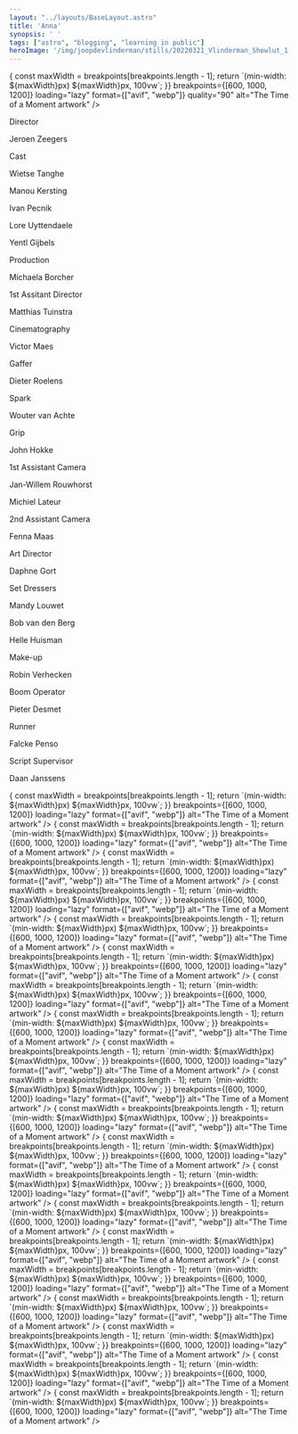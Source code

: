 ```yaml
---
layout: "../layouts/BaseLayout.astro"
title: 'Anna'
synopsis: ' '
tags: ["astro", "blogging", "learning in public"]
heroImage: '/img/joopdevlinderman/stills/20220321_Vlinderman_Showlut_1.328.1.jpg'
---
```



<section>
    <ProjectHero title={title} synopsis={synopsis} heroImage={heroImage} />
</section>

<section class="hero">    
    <div class="hero-content flex-col">
        <img src="" />
    </div>
</section>

<section class="hero">    
    <div class="hero-content ">
        <Picture
            src='/img/joopdevlinderman/stills/20220321_Vlinderman_Showlut_1.323.1.jpg'
            sizes={(breakpoints) => {
                const maxWidth = breakpoints[breakpoints.length - 1];
                return `(min-width: ${maxWidth}px) ${maxWidth}px, 100vw`;
            }}
            breakpoints={[600, 1000, 1200]}
            loading="lazy"   
            format={["avif", "webp"]}
            quality="90"
            alt="The Time of a Moment artwork"        
        />
    </div>
</section>

<section class="hero" >
    <div id="credits" class="hero-content grid grid-cols-2 gap-2 text-base-200">   
        <p class="text-right font-light">Director</p>
        <p class="font-bold">Jeroen Zeegers</p>
        <p class="text-right font-light">Cast</p>
        <p class="text-left font-bold">Wietse Tanghe</p>
        <p class="text-left font-light"></p>
        <p class="font-bold">Manou Kersting</p>
        <p class="text-right font-light"></p>
        <p class="text-left font-bold">Ivan Pecnik</p>
        <p class="text-right font-light"></p>
        <p class="text-left font-bold">Lore Uyttendaele</p>
        <p class="text-right font-light"></p>
        <p class="text-left font-bold">Yentl Gijbels</p>
        <p class="text-right font-light">Production</p>
        <p class="text-left font-bold">Michaela Borcher</p>
        <p class="text-right font-light">1st Assitant Director</p>
        <p class="text-left font-bold">Matthias Tuinstra</p>
        <p class="text-right font-light">Cinematography</p>
        <p class="text-left font-bold">Victor Maes</p>
        <p class="text-right font-light">Gaffer</p>
        <p class="text-left font-bold">Dieter Roelens</p>
        <p class="text-right font-light">Spark</p>
        <p class="text-left font-bold">Wouter van Achte</p>
        <p class="text-right font-light">Grip</p>
        <p class="text-left font-bold">John Hokke</p>
        <p class="text-right font-light">1st Assistant Camera</p>
        <p class="text-left font-bold">Jan-Willem Rouwhorst</p>
        <p class="text-right font-light"></p>
        <p class="text-left font-bold">Michiel Lateur</p>
        <p class="text-right font-light">2nd Assistant Camera</p>
        <p class="text-left font-bold">Fenna Maas</p>
        <p class="text-right font-light">Art Director</p>
        <p class="text-left font-bold">Daphne Gort</p>
        <p class="text-right font-light">Set Dressers</p>
        <p class="text-left font-bold">Mandy Louwet</p>
        <p class="text-right font-light"></p>
        <p class="text-left font-bold">Bob van den Berg</p>
        <p class="text-right font-light"></p>
        <p class="text-left font-bold">Helle Huisman</p>
        <p class="text-right font-light">Make-up</p>
        <p class="text-left font-bold">Robin Verhecken</p>
        <p class="text-right font-light">Boom Operator</p>
        <p class="text-left font-bold">Pieter Desmet</p>
        <p class="text-right font-light">Runner</p>
        <p class="text-left font-bold">Falcke Penso</p>
        <p class="text-right font-light">Script Supervisor</p>
        <p class="text-left font-bold">Daan Janssens</p>                      
    </div>  
</section>

<section class="hero">    
    <div class="hero-content flex-col">
        <Picture
            src='/img/joopdevlinderman/stills/20220321_Vlinderman_Showlut_1.319.1.jpg'
            sizes={(breakpoints) => {
                const maxWidth = breakpoints[breakpoints.length - 1];
                return `(min-width: ${maxWidth}px) ${maxWidth}px, 100vw`;
            }}
            breakpoints={[600, 1000, 1200]}
            loading="lazy" 
            format={["avif", "webp"]}   
            alt="The Time of a Moment artwork"    
        />
        <Picture
            src='/img/joopdevlinderman/stills/20220321_Vlinderman_Showlut_1.328.1.jpg'
            sizes={(breakpoints) => {
                const maxWidth = breakpoints[breakpoints.length - 1];
                return `(min-width: ${maxWidth}px) ${maxWidth}px, 100vw`;
            }}
            breakpoints={[600, 1000, 1200]}
            loading="lazy"
            format={["avif", "webp"]}   
            alt="The Time of a Moment artwork"        
        />
        <Picture
            src='/img/joopdevlinderman/stills/20220321_Vlinderman_Showlut_1.325.1.jpg'
            sizes={(breakpoints) => {
                const maxWidth = breakpoints[breakpoints.length - 1];
                return `(min-width: ${maxWidth}px) ${maxWidth}px, 100vw`;
            }}
            breakpoints={[600, 1000, 1200]}
            loading="lazy"
            format={["avif", "webp"]}   
            alt="The Time of a Moment artwork"        
        />
        <Picture
            src='/img/joopdevlinderman/stills/20220321_Vlinderman_Showlut_1.256.1.jpg'
            sizes={(breakpoints) => {
                const maxWidth = breakpoints[breakpoints.length - 1];
                return `(min-width: ${maxWidth}px) ${maxWidth}px, 100vw`;
            }}
            breakpoints={[600, 1000, 1200]}
            loading="lazy"
            format={["avif", "webp"]}   
            alt="The Time of a Moment artwork"        
        />
        <Picture
            src='/img/joopdevlinderman/stills/20220321_Vlinderman_Showlut_1.343.1.jpg'
            sizes={(breakpoints) => {
                const maxWidth = breakpoints[breakpoints.length - 1];
                return `(min-width: ${maxWidth}px) ${maxWidth}px, 100vw`;
            }}
            breakpoints={[600, 1000, 1200]}
            loading="lazy"
            format={["avif", "webp"]}   
            alt="The Time of a Moment artwork"        
        />
        <Picture
            src='/img/joopdevlinderman/stills/20220321_Vlinderman_Showlut_1.286.1.jpg'
            sizes={(breakpoints) => {
                const maxWidth = breakpoints[breakpoints.length - 1];
                return `(min-width: ${maxWidth}px) ${maxWidth}px, 100vw`;
            }}
            breakpoints={[600, 1000, 1200]}
            loading="lazy"
            format={["avif", "webp"]}   
            alt="The Time of a Moment artwork"        
        />
        <Picture
            src='/img/joopdevlinderman/stills/20220321_Vlinderman_Showlut_1.113.1.jpg'
            sizes={(breakpoints) => {
                const maxWidth = breakpoints[breakpoints.length - 1];
                return `(min-width: ${maxWidth}px) ${maxWidth}px, 100vw`;
            }}
            breakpoints={[600, 1000, 1200]}
            loading="lazy"
            format={["avif", "webp"]}   
            alt="The Time of a Moment artwork"        
        />
        <Picture
            src='/img/joopdevlinderman/stills/20220321_Vlinderman_Showlut_1.133.1.jpg'
            sizes={(breakpoints) => {
                const maxWidth = breakpoints[breakpoints.length - 1];
                return `(min-width: ${maxWidth}px) ${maxWidth}px, 100vw`;
            }}
            breakpoints={[600, 1000, 1200]}
            loading="lazy"
            format={["avif", "webp"]}   
            alt="The Time of a Moment artwork"        
        />
        <Picture
            src='/img/joopdevlinderman/stills/20220321_Vlinderman_Showlut_1.345.1.jpg'
            sizes={(breakpoints) => {
                const maxWidth = breakpoints[breakpoints.length - 1];
                return `(min-width: ${maxWidth}px) ${maxWidth}px, 100vw`;
            }}
            breakpoints={[600, 1000, 1200]}
            loading="lazy"
            format={["avif", "webp"]}   
            alt="The Time of a Moment artwork"        
        />
        <Picture
            src='/img/joopdevlinderman/stills/20220321_Vlinderman_Showlut_1.285.1.jpg'
            sizes={(breakpoints) => {
                const maxWidth = breakpoints[breakpoints.length - 1];
                return `(min-width: ${maxWidth}px) ${maxWidth}px, 100vw`;
            }}
            breakpoints={[600, 1000, 1200]}
            loading="lazy"
            format={["avif", "webp"]}   
            alt="The Time of a Moment artwork"        
        />
        <Picture
            src='/img/joopdevlinderman/stills/20220321_Vlinderman_Showlut_1.335.1.jpg'
            sizes={(breakpoints) => {
                const maxWidth = breakpoints[breakpoints.length - 1];
                return `(min-width: ${maxWidth}px) ${maxWidth}px, 100vw`;
            }}
            breakpoints={[600, 1000, 1200]}
            loading="lazy"
            format={["avif", "webp"]}   
            alt="The Time of a Moment artwork"        
        />
        <Picture
            src='/img/joopdevlinderman/stills/20220321_Vlinderman_Showlut_1.245.4.jpg'
            sizes={(breakpoints) => {
                const maxWidth = breakpoints[breakpoints.length - 1];
                return `(min-width: ${maxWidth}px) ${maxWidth}px, 100vw`;
            }}
            breakpoints={[600, 1000, 1200]}
            loading="lazy"
            format={["avif", "webp"]}   
            alt="The Time of a Moment artwork"        
        />
        <Picture
            src='/img/joopdevlinderman/stills/20220321_Vlinderman_Showlut_1.168.1.jpg'
            sizes={(breakpoints) => {
                const maxWidth = breakpoints[breakpoints.length - 1];
                return `(min-width: ${maxWidth}px) ${maxWidth}px, 100vw`;
            }}
            breakpoints={[600, 1000, 1200]}
            loading="lazy"
            format={["avif", "webp"]}   
            alt="The Time of a Moment artwork"        
        />
        <Picture
            src='/img/joopdevlinderman/stills/20220321_Vlinderman_Showlut_1.166.1.jpg'
            sizes={(breakpoints) => {
                const maxWidth = breakpoints[breakpoints.length - 1];
                return `(min-width: ${maxWidth}px) ${maxWidth}px, 100vw`;
            }}
            breakpoints={[600, 1000, 1200]}
            loading="lazy"
            format={["avif", "webp"]}   
            alt="The Time of a Moment artwork"        
        />
        <Picture
            src='/img/joopdevlinderman/stills/20220321_Vlinderman_Showlut_1.182.1.jpg'
            sizes={(breakpoints) => {
                const maxWidth = breakpoints[breakpoints.length - 1];
                return `(min-width: ${maxWidth}px) ${maxWidth}px, 100vw`;
            }}
            breakpoints={[600, 1000, 1200]}
            loading="lazy"
            format={["avif", "webp"]}   
            alt="The Time of a Moment artwork"        
        />
        <Picture
            src='/img/joopdevlinderman/stills/20220321_Vlinderman_Showlut_1.355.1.jpg'
            sizes={(breakpoints) => {
                const maxWidth = breakpoints[breakpoints.length - 1];
                return `(min-width: ${maxWidth}px) ${maxWidth}px, 100vw`;
            }}
            breakpoints={[600, 1000, 1200]}
            loading="lazy"
            format={["avif", "webp"]}   
            alt="The Time of a Moment artwork"        
        />
        <Picture
            src='/img/joopdevlinderman/stills/20220321_Vlinderman_Showlut_1.346.1.jpg'
            sizes={(breakpoints) => {
                const maxWidth = breakpoints[breakpoints.length - 1];
                return `(min-width: ${maxWidth}px) ${maxWidth}px, 100vw`;
            }}
            breakpoints={[600, 1000, 1200]}
            loading="lazy"
            format={["avif", "webp"]}   
            alt="The Time of a Moment artwork"        
        />
        <Picture
            src='/img/joopdevlinderman/stills/20220321_Vlinderman_Showlut_1.303.1.jpg'
            sizes={(breakpoints) => {
                const maxWidth = breakpoints[breakpoints.length - 1];
                return `(min-width: ${maxWidth}px) ${maxWidth}px, 100vw`;
            }}
            breakpoints={[600, 1000, 1200]}
            loading="lazy"
            format={["avif", "webp"]}   
            alt="The Time of a Moment artwork"        
        />
        <Picture
            src='/img/joopdevlinderman/stills/20220321_Vlinderman_Showlut_1.359.1.jpg'
            sizes={(breakpoints) => {
                const maxWidth = breakpoints[breakpoints.length - 1];
                return `(min-width: ${maxWidth}px) ${maxWidth}px, 100vw`;
            }}
            breakpoints={[600, 1000, 1200]}
            loading="lazy"
            format={["avif", "webp"]}   
            alt="The Time of a Moment artwork"        
        />
        <Picture
            src='/img/joopdevlinderman/stills/20220321_Vlinderman_Showlut_1.347.1.jpg'
            sizes={(breakpoints) => {
                const maxWidth = breakpoints[breakpoints.length - 1];
                return `(min-width: ${maxWidth}px) ${maxWidth}px, 100vw`;
            }}
            breakpoints={[600, 1000, 1200]}
            loading="lazy"
            format={["avif", "webp"]}   
            alt="The Time of a Moment artwork"        
        />
    </div>
</section>

